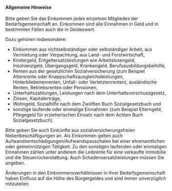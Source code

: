 #### Allgemeine Hinweise

Bitte geben Sie das Einkommen jedes einzelnen Mitgliedes der Bedarfsgemeinschaft an. Einkommen sind alle Einnahmen in
Geld und in bestimmten Fällen auch die in Geldeswert.

Dazu gehören insbesondere:

- Einkommen aus nichtselbständiger oder selbständiger Arbeit, aus Vermietung oder Verpachtung, aus Land- und
  Forstwirtschaft,
- Kindergeld, Entgeltersatzleistungen wie Arbeitslosengeld, Insolvenzgeld, Übergangsgeld, Krankengeld,
  Berufsausbildungsbeihilfe,
- Renten aus der gesetzlichen Sozialversicherung (zum Beispiel Altersrente oder Knappschaftsausgleichsleistungen,
  Hinterbliebenenrenten, Unfall- oder Verletztenrenten), ausländische Renten, Betriebsrenten oder Pensionen,
- Unterhaltszahlungen, Leistungen nach dem Unterhaltsvorschussgesetz,
- Zinsen, Kapitalerträge,
- Wohngeld, Sozialhilfe nach dem Zwölften Buch Sozialgesetzbuch und
- sonstige laufende oder einmalige Einnahmen (zum Beispiel Elterngeld, Pflegegeld für erzieherischen Einsatz nach dem
  Achten Buch Sozialgesetzbuch).

Bitte geben Sie auch Einkünfte aus sozialversicherungsfreien Nebenbeschäftigungen an. Als Einkommen gelten auch
Aufwandsentschädigungen/Aufwandspauschalen bei einer ehrenamtlichen oder gemeinnützigen Tätigkeit. Zu den
sonstigen laufenden oder einmaligen Einnahmen zählen unter anderem die Leibrente für eine verkaufte Immobilie und die
Steuerrückerstattung. Auch Schadensersatzleistungen müssen Sie angeben.

Änderungen in den Einkommensverhältnissen in Ihrer Bedarfsgemeinschaft haben Einfluss auf die Höhe des Bürgergeldes
und sind immer unverzüglich mitzuteilen.
